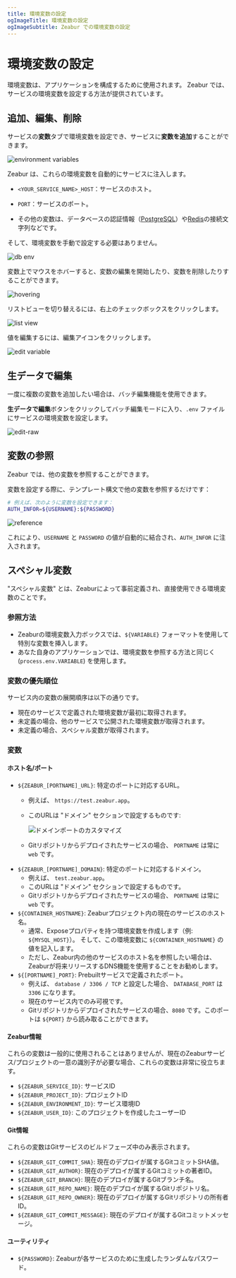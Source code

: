 ```yaml
---
title: 環境変数の設定
ogImageTitle: 環境変数の設定
ogImageSubtitle: Zeabur での環境変数の設定
---
```


# 環境変数の設定

環境変数は、アプリケーションを構成するために使用されます。
Zeabur では、サービスの環境変数を設定する方法が提供されています。

## 追加、編集、削除

サービスの**変数**タブで環境変数を設定でき、サービスに**変数を追加**することができます。

![environment variables](/environment/add-variables.en-US.png)

Zeabur は、これらの環境変数を自動的にサービスに注入します。

- `<YOUR_SERVICE_NAME>_HOST`：サービスのホスト。

- `PORT`：サービスのポート。

- その他の変数は、データベースの認証情報（[PostgreSQL](/marketplace/postgresql)）や[Redis](/marketplace/redis)の接続文字列などです。

そして、環境変数を手動で設定する必要はありません。

![db env](/environment/db-env.en-US.png)

変数上でマウスをホバーすると、変数の編集を開始したり、変数を削除したりすることができます。

![hovering](/environment/var-hover.png)

リストビューを切り替えるには、右上のチェックボックスをクリックします。

![list view](/environment/var-list-view.png)

値を編集するには、編集アイコンをクリックします。

![edit variable](/environment/var-edit.png)

## 生データで編集

一度に複数の変数を追加したい場合は、バッチ編集機能を使用できます。

**生データで編集**ボタンをクリックしてバッチ編集モードに入り、`.env` ファイルにサービスの環境変数を設定します。

![edit-raw](/environment/var-raw-edit.png)

## 変数の参照

Zeabur では、他の変数を参照することができます。

変数を設定する際に、テンプレート構文で他の変数を参照するだけです：

```bash
# 例えば、次のように変数を設定できます：
AUTH_INFOR=${USERNAME}:${PASSWORD}
```

![reference](/environment/var-reference.png)

これにより、`USERNAME` と `PASSWORD` の値が自動的に結合され、`AUTH_INFOR` に注入されます。

## スペシャル変数

"スペシャル変数" とは、Zeaburによって事前定義され、直接使用できる環境変数のことです。

### 参照方法

- Zeaburの環境変数入力ボックスでは、`${VARIABLE}` フォーマットを使用して特別な変数を挿入します。
- あなた自身のアプリケーションでは、環境変数を参照する方法と同じく (`process.env.VARIABLE`) を使用します。

### 変数の優先順位

サービス内の変数の展開順序は以下の通りです。

- 現在のサービスで定義された環境変数が最初に取得されます。
- 未定義の場合、他のサービスで公開された環境変数が取得されます。
- 未定義の場合、スペシャル変数が取得されます。

### 変数

#### ホスト名/ポート

- `${ZEABUR_[PORTNAME]_URL}`: 特定のポートに対応するURL。
  - 例えば、 `https://test.zeabur.app`。
  - このURLは "ドメイン" セクションで設定するものです:

    ![ドメインポートのカスタマイズ](/deploy/special-variables/domain-port-customization.png)

  - Gitリポジトリからデプロイされたサービスの場合、 `PORTNAME` は常に `web` です。
- `${ZEABUR_[PORTNAME]_DOMAIN}`: 特定のポートに対応するドメイン。
  - 例えば、 `test.zeabur.app`。
  - このURLは "ドメイン" セクションで設定するものです。
  - Gitリポジトリからデプロイされたサービスの場合、 `PORTNAME` は常に `web` です。
- `${CONTAINER_HOSTNAME}`: Zeaburプロジェクト内の現在のサービスのホスト名。
    - 通常、Exposeプロパティを持つ環境変数を作成します（例: `${MYSQL_HOST}`）。
      そして、この環境変数に `${CONTAINER_HOSTNAME}` の値を記入します。
    - ただし、Zeabur内の他のサービスのホスト名を参照したい場合は、Zeaburが将来リリースするDNS機能を使用することをお勧めします。
- `${[PORTNAME]_PORT}`: Prebuiltサービスで定義されたポート。
    - 例えば、 `database / 3306 / TCP` と設定した場合、 `DATABASE_PORT` は `3306` になります。
    - 現在のサービス内でのみ可視です。
    - Gitリポジトリからデプロイされたサービスの場合、`8080` です。このポートは `${PORT}` から読み取ることができます。

#### Zeabur情報

これらの変数は一般的に使用されることはありませんが、現在のZeaburサービス/プロジェクトの一意の識別子が必要な場合、これらの変数は非常に役立ちます。


- `${ZEABUR_SERVICE_ID}`: サービスID
- `${ZEABUR_PROJECT_ID}`: プロジェクトID
- `${ZEABUR_ENVIRONMENT_ID}`: サービス環境ID
- `${ZEABUR_USER_ID}`: このプロジェクトを作成したユーザーID

#### Git情報

これらの変数はGitサービスのビルドフェーズ中のみ表示されます。

- `${ZEABUR_GIT_COMMIT_SHA}`: 現在のデプロイが属するGitコミットSHA値。
- `${ZEABUR_GIT_AUTHOR}`: 現在のデプロイが属するGitコミットの著者ID。
- `${ZEABUR_GIT_BRANCH}`: 現在のデプロイが属するGitブランチ名。
- `${ZEABUR_GIT_REPO_NAME}`: 現在のデプロイが属するGitリポジトリ名。
- `${ZEABUR_GIT_REPO_OWNER}`: 現在のデプロイが属するGitリポジトリの所有者ID。
- `${ZEABUR_GIT_COMMIT_MESSAGE}`: 現在のデプロイが属するGitコミットメッセージ。

#### ユーティリティ

- `${PASSWORD}`: Zeaburが各サービスのために生成したランダムなパスワード。